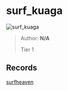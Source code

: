 
# surf_kuaga

![surf_kuaga](https://raw.githubusercontent.com/Sayt123/SurfMapPics/Maps-and-bonuses/csgo/surf_kuaga.jpg)

> Author: **N/A**
>
> Tier 1

## Records

[surfheaven](https://surfheaven.eu/map/surf_kuaga)
